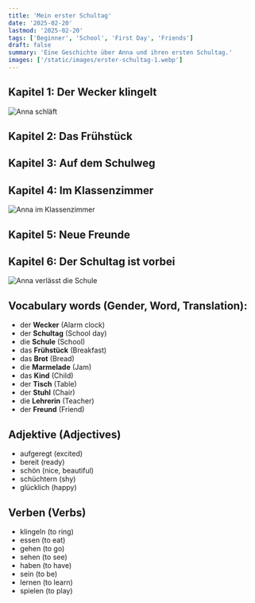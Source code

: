 ```yaml
---
title: 'Mein erster Schultag'
date: '2025-02-20'
lastmod: '2025-02-20'
tags: ['Beginner', 'School', 'First Day', 'Friends']
draft: false
summary: 'Eine Geschichte über Anna und ihren ersten Schultag.'
images: ['/static/images/erster-schultag-1.webp']
---
```


## Kapitel 1: Der Wecker klingelt

![Anna schläft](/static/images/erster-schultag-1.webp)

<TextToSpeechPlayer
  text='Der **Wecker** klingelt. Anna ist sehr **aufgeregt**. Heute ist ihr erster **Schultag**! Mama sagt: "Anna, aufwachen! Es ist Zeit für die **Schule**!"'
  translation='The **alarm clock** rings. Anna is very **excited**. Today is her first **day of school**! Mom says: "Anna, wake up! It is time for **school**!"'
  mp3File="/static/audio/mein-erster-schultag-1.mp3"
/>

## Kapitel 2: Das Frühstück

<TextToSpeechPlayer
  text='Anna isst **Frühstück**. Sie hat ein **Brot** mit **Marmelade**. Papa fragt: "Bist du **bereit** für die **Schule**, Anna?" Anna antwortet: "Ja, ich bin bereit!"'
  translation='Anna eats **breakfast**. She has **bread** with **jam**. Dad asks: "Are you **ready** for **school**, Anna?" Anna answers: "Yes, I am ready!"'
  mp3File="/static/audio/mein-erster-schultag-2.mp3"
/>

## Kapitel 3: Auf dem Schulweg

<TextToSpeechPlayer
  text='Anna und Mama gehen zur **Schule**. Sie sehen viele andere **Kinder**. Anna sagt: "Mama, ich habe **Angst**!" Mama sagt: "Keine Angst, es wird **schön**!"'
  translation='Anna and Mom go to **school**. They see many other **children**. Anna says: "Mom, I am &#39;afraid&#39;!" Mom says: "Don&#39;t be afraid, it will be **nice**!"'
  mp3File="/static/audio/mein-erster-schultag-3.mp3"
/>

## Kapitel 4: Im Klassenzimmer

![Anna im Klassenzimmer](/static/images/erster-schultag-4.webp)

<TextToSpeechPlayer
  text='Im **Klassenzimmer** sind viele **Tische** und **Stühle**. Die **Lehrerin** sagt: "Hallo, Kinder! Willkommen in der **Schule**!" Anna ist ein bisschen **schüchtern**.'
  translation='In the **classroom** are many **tables** and **chairs**. The **teacher** says: "Hello, children! Welcome to **school**!" Anna is a little **shy**.'
  mp3File="/static/audio/mein-erster-schultag-4.mp3"
/>

## Kapitel 5: Neue Freunde

<TextToSpeechPlayer
  text='Anna spielt mit anderen **Kindern**. Sie lernt einen neuen **Freund** kennen. Er heißt Tim. Tim sagt: "Hallo, ich bin Tim! Willst du **spielen**?"'
  translation='Anna plays with other **children**. She gets to know a new **friend**. His name is Tim. Tim says: "Hello, I am Tim! Do you want to **play**?"'
  mp3File="/static/audio/mein-erster-schultag-5.mp3"
/>

## Kapitel 6: Der Schultag ist vorbei

![Anna verlässt die Schule](/static/images/erster-schultag-6.webp)

<TextToSpeechPlayer
  text='Der **Schultag** ist vorbei. Anna ist **glücklich**. Sie sagt zu Mama: "Die **Schule** ist toll! Ich habe einen neuen **Freund**!" Mama sagt: "Das freut mich!"'
  translation='The **school day** is over. Anna is **happy**. She says to Mom: "School is great! I have a new **friend**!" Mom says: "I am happy for you!"'
  mp3File="/static/audio/mein-erster-schultag-6.mp3"
/>

## Vocabulary words (Gender, Word, Translation):

- der **Wecker** (Alarm clock)
- der **Schultag** (School day)
- die **Schule** (School)
- das **Frühstück** (Breakfast)
- das **Brot** (Bread)
- die **Marmelade** (Jam)
- das **Kind** (Child)
- der **Tisch** (Table)
- der **Stuhl** (Chair)
- die **Lehrerin** (Teacher)
- der **Freund** (Friend)

## Adjektive (Adjectives)

- aufgeregt (excited)
- bereit (ready)
- schön (nice, beautiful)
- schüchtern (shy)
- glücklich (happy)

## Verben (Verbs)

- klingeln (to ring)
- essen (to eat)
- gehen (to go)
- sehen (to see)
- haben (to have)
- sein (to be)
- lernen (to learn)
- spielen (to play)
